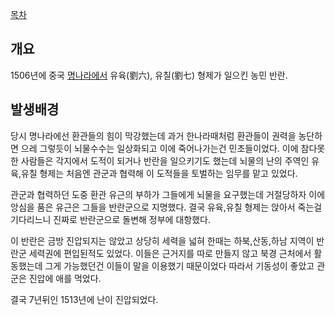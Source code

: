 [[목차]]
== 개요 ==
1506년에 중국 [[명나라]]에서 유육(劉六), 유칠(劉七) 형제가 일으킨 농민 반란.

== 발생배경 ==
당시 명나라에선 환관들의 힘이 막강했는데 과거 한나라때처럼 환관들이 권력을 농단하면 으레 그렇듯이 뇌물수수는 일상화되고 이에 죽어나가는건 민초들이었다. 이에 참다못한 사람들은 각지에서 도적이 되거나 반란을 일으키기도 했는데 뇌물의 난의 주역인 유육,유칠 형제는 처음엔 관군과 협력해 이 도적들을 토벌하는 임무를 맡고 있었다.

관군과 협력하던 도중 환관 유근의 부하가 그들에게 뇌물을 요구했는데 거절당하자 이에 앙심을 품은 유근은 그들을 반란군으로 지명했다. 
결국 유육,유칠 형제는 앉아서 죽는걸 기다리느니 진짜로 반란군으로 돌변해 정부에 대항했다.

이 반란은 금방 진압되지는 않았고 상당히 세력을 넓혀 한때는 하북,산동,하남 지역이 반란군 세력권에 편입된적도 있었다. 이들은 근거지를 따로 만들지 않고 북경 근처에서 활동했는데 그게 가능했던건 이들이 말을 이용했기 때문이었다 따라서 기동성이 좋았고 관군은 진압에 애를 먹었다.

결국 7년뒤인 1513년에 난이 진압되었다.
